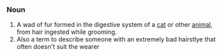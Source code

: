 === Noun ===
# A wad of fur formed in the digestive system of a [[cat]] or other [[animal]], from hair ingested while grooming.
# Also a term to describe someone with an extremely bad hairstlye that often doesn't suit the wearer